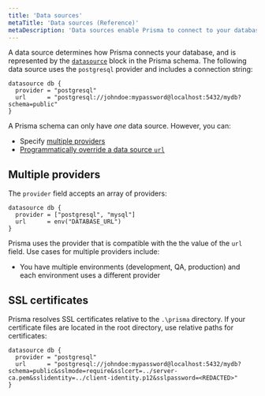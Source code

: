 ```yaml
---
title: 'Data sources'
metaTitle: 'Data sources (Reference)'
metaDescription: 'Data sources enable Prisma to connect to your database. This page explains how to configure data sources in your Prisma schema.'
---
```


<TopBlock>

A data source determines how Prisma connects your database, and is represented by the [`datasource`](prisma-schema-reference#datasource) <span class="api"></span> block in the Prisma schema. The following data source uses the `postgresql` provider and includes a connection string:

```prisma
datasource db {
  provider = "postgresql"
  url      = "postgresql://johndoe:mypassword@localhost:5432/mydb?schema=public"
}
```

A Prisma schema can only have *one* data source. However, you can:

* Specify [multiple providers](#multiple-providers)
* [Programmatically override a data source `url`](../prisma-client/constructor#datasources)

</TopBlock>

## Multiple providers

The `provider` field accepts an array of providers:

```prisma
datasource db {
  provider = ["postgresql", "mysql"]
  url      = env("DATABASE_URL")
}
```

Prisma uses the provider that is compatible with the the value of the `url` field. Use cases for multiple providers include:

* You have multiple environments (development, QA, production) and each environment uses a different provider

## SSL certificates

Prisma resolves SSL certificates relative to the `.\prisma` directory. If your certificate files are located in the root directory, use relative paths for certificates:

```prisma file=schema.prisma
datasource db {
  provider = "postgresql"
  url      = "postgresql://johndoe:mypassword@localhost:5432/mydb?schema=public&sslmode=require&sslcert=../server-ca.pem&sslidentity=../client-identity.p12&sslpassword=<REDACTED>"
}
```